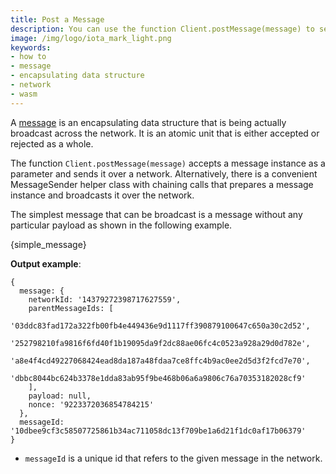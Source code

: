 ```yaml
---
title: Post a Message
description: You can use the function Client.postMessage(message) to send a message instance over a network.
image: /img/logo/iota_mark_light.png
keywords:
- how to
- message
- encapsulating data structure
- network
- wasm
---
```


A [message](../../../key_concepts/messages_payloads_and_transactions.md) is an encapsulating data structure that is being actually broadcast across the network. It is an atomic unit
that is either accepted or rejected as a whole.

The function `Client.postMessage(message)` accepts a message instance as a parameter and sends it over a network. Alternatively,
there is a convenient MessageSender helper class with chaining calls that prepares a message instance and
broadcasts it over the network.

The simplest message that can be broadcast is a message without any particular payload as shown in the following example.

<CodeBlock className="language-javascript">
    {simple_message}
</CodeBlock>

**Output example**:

```string
{
  message: {
    networkId: '14379272398717627559',
    parentMessageIds: [
      '03ddc83fad172a322fb00fb4e449436e9d1117ff390879100647c650a30c2d52',
      '252798210fa9816f6fd40f1b19095da9f2dc88ae06fc4c0523a928a29d0d782e',
      'a8e4f4cd49227068424ead8da187a48fdaa7ce8ffc4b9ac0ee2d5d3f2fcd7e70',
      'dbbc8044bc624b3378e1dda83ab95f9be468b06a6a9806c76a70353182028cf9'
    ],
    payload: null,
    nonce: '9223372036854784215'
  },
  messageId: '10dbee9cf3c58507725861b34ac711058dc13f709be1a6d21f1dc0af17b06379'
}
```

* `messageId` is a unique id that refers to the given message in the network.
